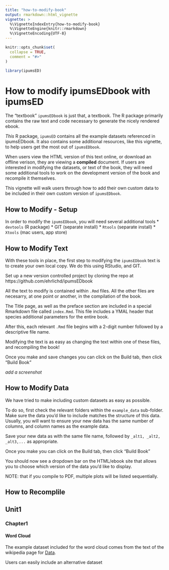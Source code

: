 ```yaml
---
title: "how-to-modify-book"
output: rmarkdown::html_vignette
vignette: >
  %\VignetteIndexEntry{how-to-modify-book}
  %\VignetteEngine{knitr::rmarkdown}
  %\VignetteEncoding{UTF-8}
---
```


```r
knitr::opts_chunk$set(
  collapse = TRUE,
  comment = "#>"
)
```

```r
library(ipumsED)
```


# How to modify ipumsEDbook with ipumsED

The "textbook" `ipumsEDbook` is just that, a textbook. The R package primarily
contains the raw text and code necessary to generate the nicely rendered ebook.

*This* R package, `ipumsED` contains all the example datasets referenced in ipumsEDbook.
It also contains some additional resources, like this vignette, to help users get
the most out of `ipumsEDbook`.


When users view the HTML version of this text online, or download an offline verison,
they are viewing a **compiled** document. If users are interested in modifying the datasets, or text of the book, they will need some additional tools to work on the development version of the book and recompile it themselves.


This vignette will walk users through how to add their own custom data to be included
in their own custom version of `ipumsEDbook`.


## How to Modify - Setup

In order to modify the `ipumsEDbook`, you will need several additional tools
* `devtools` (R package)
* GIT (separate install)
* `Rtools` (separate install)
* `Xtools` (mac users, app store)

## How to Modify Text

With these tools in place, the first step to modifying the `ipumsEDbook` text is 
to create your own local copy. We do this using RStudio, and GIT.

Set up a new version controlled project by cloning the repo at https://github.com/ehrlichd/ipumsEDbook

All the text to modify is contained within `.Rmd` files. All the other files are necesarry,
at one point or another, in the compilation of the book.

The Title page, as well as the preface section are included in a special Rmarkdown 
file called `index.Rmd`. This file includes a YMAL header that species additional
parameters for the entire book.

After this, each relevant `.Rmd` file begins with a 2-digit number followed by a 
descriptive file name. 

Modifying the text is as easy as changing the text within one of these files, and 
recompiling the book!

Once you make and save changes you can click on the Build tab, then click 
"Build Book"


*add a screenshot*


## How to Modify Data


We have tried to make including custom datasets as easy as possible. 

To do so, first check the relevant folders within the `example_data` sub-folder.
Make sure the data you'd like to include matches the structure of this data. Usually,
you will want to ensure your new data has the same number of columns, and column 
names as the example data.

Save your new data as with the same file name, followed by `_alt1, _alt2, _alt3,...` as appropriate.


Once you make you can click on the Build tab, then click 
"Build Book"

You should now see a dropdown bar on the HTML/ebook site that allows you to choose
which version of the data you'd like to display.

NOTE: that if you compile to PDF, multiple plots will be listed sequentially.


## How to Recomplile

## Unit1

### Chapter1

#### Word Cloud


The example dataset included for the word cloud comes from the text of the wikipedia
page for [Data](https://en.wikipedia.org/wiki/Data).

Users can easily include an alternative dataset
